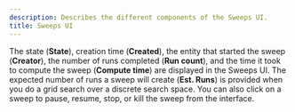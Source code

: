 ```yaml
---
description: Describes the different components of the Sweeps UI.
title: Sweeps UI
---
```


The state (**State**), creation time (**Created**), the entity that started the sweep (**Creator**), the number of runs completed (**Run count**), and the time it took to compute the sweep (**Compute time**) are displayed in the Sweeps UI. The expected number of runs a sweep will create (**Est. Runs**) is provided when you do a grid search over a discrete search space. You can also click on a sweep to pause, resume, stop, or kill the sweep from the interface.